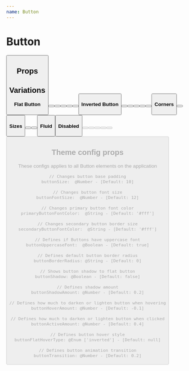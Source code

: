 ```yaml
---
name: Button
---
```



# Button

<Playground>
  <Button label="Default Button"/>
</Playground>

## Props

<PropsTable of={Button} />

## Variations

#### Flat Button

<Playground>
  <ButtonGroup>
    <Button label="primary" type="primary"/>
    <Button label="secondary" type="secondary"/>
    <Button label="success" type="success"/>
    <Button label="danger" type="danger"/>
    <Button label="warning" type="warning"/>
    <Button label="info" type="info"/>
  </ButtonGroup>
</Playground>

#### Inverted Button

<Playground>
  <ButtonGroup>
    <Button inverted label="primary" type="primary"/>
    <Button inverted label="secondary" type="secondary"/>
    <Button inverted label="success" type="success"/>
    <Button inverted label="danger" type="danger"/>
    <Button inverted label="warning" type="warning"/>
    <Button inverted label="info" type="info"/>
  </ButtonGroup>
</Playground>

#### Corners

<Playground>
  <ButtonGroup>
    <Button corners="pill" label="Pill" type="primary"/>
    <Button corners="rounded" label="Rounded" type="secondary"/>
  </ButtonGroup>
</Playground>

#### Sizes

<Playground>
  <Button size="small" label="Small" type="primary"/>
  <Button label="Medium" type="primary"/>
  <Button size="large" label="Large" type="primary"/>
</Playground>

#### Fluid

<Playground>
  <Button fluid label="Fluid Button" type="primary"/>
</Playground>

#### Disabled

<Playground>
  <ButtonGroup>
    <Button disabled label="Disabled"/>
    <Button disabled label="Disabled" type="secondary"/>
    <Button disabled label="Disabled" type="success"/>
    <Button disabled label="Disabled" type="danger"/>
    <Button disabled label="Disabled" type="warning"/>
    <Button disabled label="Disabled" type="info"/>
  </ButtonGroup>
</Playground>

## Theme config props

These configs applies to all Button elements on the application


    // Changes button base padding
    buttonSize:  @Number - [Default: 10]

    // Changes button font size
    buttonFontSize:  @Number - [Default: 12]

    // Changes primary button font color
    primaryButtonFontColor:  @String - [Default: '#fff']

    // Changes secondary button border size
    secondaryButtonFontColor:  @String - [Default: '#fff']

    // Defines if Buttons have uppercase font
    buttonUppercaseFont:  @Boolean - [Default: true]

    // Defines default button border radius
    buttonBorderRadius: @String - [Default: 0]

    // Shows button shadow to flat button
    buttonShadow: @Boolean - [Default: false]

    // Defines shadow amount
    buttonShadowAmount: @Number - [Default: 0.2]

    // Defines how much to darken or lighten button when hovering
    buttonHoverAmount: @Number - [Default: -0.1]

    // Defines how much to darken or lighten button when clicked
    buttonActiveAmount: @Number - [Default: 0.4]

    // Defines button hover style
    buttonFlatHoverType: @Enum ['inverted'] - [Default: null]

    // Defines button animation transition
    buttonTransition: @Number - [Default: 0.2]
